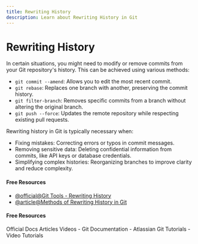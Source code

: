 ```yaml
---
title: Rewriting History
description: Learn about Rewriting History in Git
---
```


# Rewriting History

In certain situations, you might need to modify or remove commits from your Git repository's history. This can be achieved using various methods:

- `git commit --amend`: Allows you to edit the most recent commit.
- `git rebase`: Replaces one branch with another, preserving the commit history.
- `git filter-branch`: Removes specific commits from a branch without altering the original branch.
- `git push --force`: Updates the remote repository while respecting existing pull requests.

Rewriting history in Git is typically necessary when:

- Fixing mistakes: Correcting errors or typos in commit messages.
- Removing sensitive data: Deleting confidential information from commits, like API keys or database credentials.
- Simplifying complex histories: Reorganizing branches to improve clarity and reduce complexity.

#### Free Resources

- [@official@Git Tools - Rewriting History](https://git-scm.com/book/en/v2/Git-Tools-Rewriting-History)
- [@article@Methods of Rewriting History in Git](https://www.atlassian.com/git/tutorials/rewriting-history)

#### Free Resources

<Tabs defaultValue="official">
<TabsList>
<TabsTrigger value="official">Official Docs</TabsTrigger>
<TabsTrigger value="article">Articles</TabsTrigger>
<TabsTrigger value="video">Videos</TabsTrigger>
</TabsList>

<TabsContent value="official">
- <Link href="https://git-scm.com/docs">Git Documentation</Link>
</TabsContent>
<TabsContent value="article">
- <Link href="https://www.atlassian.com/git/tutorials">Atlassian Git Tutorials</Link>
</TabsContent>
<TabsContent value="video">
- <Link href="https://www.youtube.com/results?search_query=git+rewriting-history+tutorial">Video Tutorials</Link>
</TabsContent>
</Tabs>

<Outlet path="3-git-branching/basics/rewriting-history" />
